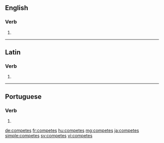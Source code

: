 ==English==

===Verb===
{{head|en}}

# {{en-third-person singular of|compete}}

----

==Latin==

===Verb===
{{la-verb-form|competēs}}

# {{conjugation of|competō||2|s|fut|act|ind|lang=la}}

----

==Portuguese==

===Verb===
{{head|pt|verb form}}

# {{conjugation of|competir||2|s|present|indicative|lang=pt}}

[[de:competes]]
[[fr:competes]]
[[hu:competes]]
[[mg:competes]]
[[ja:competes]]
[[simple:competes]]
[[sv:competes]]
[[vi:competes]]